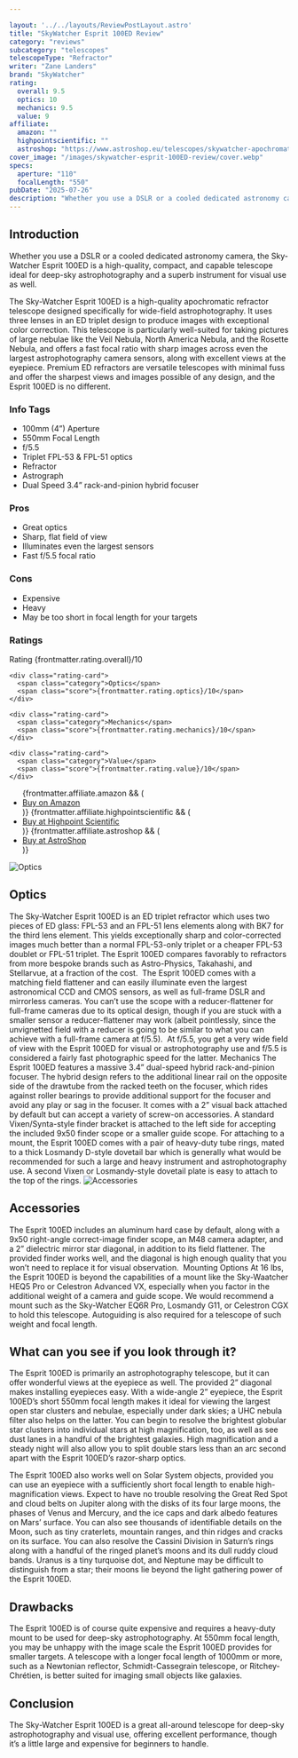 ```yaml
---

layout: '../../layouts/ReviewPostLayout.astro'
title: "SkyWatcher Esprit 100ED Review"
category: "reviews"
subcategory: "telescopes"
telescopeType: "Refractor"
writer: "Zane Landers"
brand: "SkyWatcher"
rating:
  overall: 9.5
  optics: 10
  mechanics: 9.5
  value: 9
affiliate:
  amazon: ""
  highpointscientific: ""
  astroshop: "https://www.astroshop.eu/telescopes/skywatcher-apochromatic-refractor-ap-100-550-esprit-100ed-professional-ota/p,43573"
cover_image: "/images/skywatcher-esprit-100ED-review/cover.webp"
specs:
  aperture: "110"
  focalLength: "550"
pubDate: "2025-07-26"
description: "Whether you use a DSLR or a cooled dedicated astronomy camera, the Sky-Watcher Esprit 100ED is a high-quality, compact, and capable telescope ideal for deep-sky astrophotography and a superb instrument for visual use as well."
---
```



<h2>Introduction</h2>
<p class="highlight">Whether you use a DSLR or a cooled dedicated astronomy camera, the Sky-Watcher Esprit 100ED is a high-quality, compact, and capable telescope ideal for deep-sky astrophotography and a superb instrument for visual use as well.</p>

<p>The Sky-Watcher Esprit 100ED is a high-quality apochromatic refractor telescope designed specifically for wide-field astrophotography. It uses three lenses in an ED triplet design to produce images with exceptional color correction. This telescope is particularly well-suited for taking pictures of large nebulae like the Veil Nebula, North America Nebula, and the Rosette Nebula, and offers a fast focal ratio with sharp images across even the largest astrophotography camera sensors, along with excellent views at the eyepiece. Premium ED refractors are versatile telescopes with minimal fuss and offer the sharpest views and images possible of any design, and the Esprit 100ED is no different.</p>
<section class="info-tags">
  <h3>Info Tags</h3>
  <ul>
    <li>100mm (4”) Aperture</li>
    <li>550mm Focal Length</li>
    <li>f/5.5</li>
    <li>Triplet FPL-53 & FPL-51 optics</li>
    <li>Refractor</li>
    <li>Astrograph</li>
    <li>Dual Speed 3.4” rack-and-pinion hybrid focuser</li>
  </ul>
</section>

<section class="pros-cons">
  <div class="pros-block">
    <h3>Pros</h3>
    <ul>
        <li>Great optics</li>
        <li>Sharp, flat field of view</li>
        <li>Illuminates even the largest sensors</li>
        <li>Fast f/5.5 focal ratio</li>
    </ul>
  </div>
  <div class="cons-block">
    <h3>Cons</h3>
    <ul>
        <li>Expensive</li>
        <li>Heavy</li>
        <li>May be too short in focal length for your targets</li>
    </ul>
  </div>
</section>

<section class="ratings">
  <h3>Ratings</h3>
  <div class="ratings-grid">
    <div class="rating-card">
      <span class="category">Rating</span>
      <span class="score">{frontmatter.rating.overall}/10</span>
    </div>

    <div class="rating-card">
      <span class="category">Optics</span>
      <span class="score">{frontmatter.rating.optics}/10</span>
    </div>

    <div class="rating-card">
      <span class="category">Mechanics</span>
      <span class="score">{frontmatter.rating.mechanics}/10</span>
    </div>

    <div class="rating-card">
      <span class="category">Value</span>
      <span class="score">{frontmatter.rating.value}/10</span>
    </div>
  </div>
</section>

<section class="affiliates">
  <ul>
    {frontmatter.affiliate.amazon && (
      <li>
        <a class="affiliate-link" href={frontmatter.affiliate.amazon} target="_blank" rel="noopener noreferrer">
          Buy on Amazon
        </a>
      </li>
    )}
    {frontmatter.affiliate.highpointscientific && (
      <li>
        <a class="affiliate-link" href={frontmatter.affiliate.highpointscientific} target="_blank" rel="noopener noreferrer">
          Buy at Highpoint Scientific
        </a>
      </li>
    )}
    {frontmatter.affiliate.astroshop && (
      <li>
        <a class="affiliate-link" href={frontmatter.affiliate.astroshop} target="_blank" rel="noopener noreferrer">
          Buy at AstroShop
        </a>
      </li>
    )}
  </ul>
</section>

<img class="post-image post-image-sm" src="/images/skywatcher-esprit-100ED-review/optics.webp" alt="Optics"></img>
<h2>Optics</h2>

The Sky-Watcher Esprit 100ED is an ED triplet refractor which uses two pieces of ED glass: FPL-53 and an FPL-51 lens elements along with BK7 for the third lens element. This yields exceptionally sharp and color-corrected images much better than a normal FPL-53-only triplet or a cheaper FPL-53 doublet or FPL-51 triplet. The Esprit 100ED compares favorably to refractors from more bespoke brands such as Astro-Physics, Takahashi, and Stellarvue, at a fraction of the cost. 
The Esprit 100ED comes with a matching field flattener and can easily illuminate even the largest astronomical CCD and CMOS sensors, as well as full-frame DSLR and mirrorless cameras. You can’t use the scope with a reducer-flattener for full-frame cameras due to its optical design, though if you are stuck with a smaller sensor a reducer-flattener may work (albeit pointlessly, since the unvignetted field with a reducer is going to be similar to what you can achieve with a full-frame camera at f/5.5). 
At f/5.5, you get a very wide field of view with the Esprit 100ED for visual or astrophotography use and f/5.5 is considered a fairly fast photographic speed for the latter.
Mechanics
The Esprit 100ED features a massive 3.4” dual-speed hybrid rack-and-pinion focuser. The hybrid design refers to the additional linear rail on the opposite side of the drawtube from the racked teeth on the focuser, which rides against roller bearings to provide additional support for the focuser and avoid any play or sag in the focuser. It comes with a 2” visual back attached by default but can accept a variety of screw-on accessories. A standard Vixen/Synta-style finder bracket is attached to the left side for accepting the included 9x50 finder scope or a smaller guide scope.
For attaching to a mount, the Esprit 100ED comes with a pair of heavy-duty tube rings, mated to a thick Losmandy D-style dovetail bar which is generally what would be recommended for such a large and heavy instrument and astrophotography use. A second Vixen or Losmandy-style dovetail plate is easy to attach to the top of the rings.
<img class="post-image post-image-sm" src="/images/skywatcher-esprit-100ED-review/accessories.webp" alt="Accessories"></img>
<h2>Accessories</h2>

The Esprit 100ED includes an aluminum hard case by default, along with a 9x50 right-angle correct-image finder scope, an M48 camera adapter, and a 2” dielectric mirror star diagonal, in addition to its field flattener. The provided finder works well, and the diagonal is high enough quality that you won’t need to replace it for visual observation. 
Mounting Options
At 16 lbs, the Esprit 100ED is beyond the capabilities of a mount like the Sky-Waatcher HEQ5 Pro or Celestron Advanced VX, especially when you factor in the additional weight of a camera and guide scope. We would recommend a mount such as the Sky-Watcher EQ6R Pro, Losmandy G11, or Celestron CGX to hold this telescope. Autoguiding is also required for a telescope of such weight and focal length.
<h2>What can you see if you look through it?</h2>

<p>The Esprit 100ED is primarily an astrophotography telescope, but it can offer wonderful views at the eyepiece as well. The provided 2” diagonal makes installing eyepieces easy. With a wide-angle 2” eyepiece, the Esprit 100ED’s short 550mm focal length makes it ideal for viewing the largest open star clusters and nebulae, especially under dark skies; a UHC nebula filter also helps on the latter. You can begin to resolve the brightest globular star clusters into individual stars at high magnification, too, as well as see dust lanes in a handful of the brightest galaxies. High magnification and a steady night will also allow you to split double stars less than an arc second apart with the Esprit 100ED’s razor-sharp optics.</p>
<p>The Esprit 100ED also works well on Solar System objects, provided you can use an eyepiece with a sufficiently short focal length to enable high-magnification views. Expect to have no trouble resolving the Great Red Spot and cloud belts on Jupiter along with the disks of its four large moons, the phases of Venus and Mercury, and the ice caps and dark albedo features on Mars’ surface. You can also see thousands of identifiable details on the Moon, such as tiny craterlets, mountain ranges, and thin ridges and cracks on its surface. You can also resolve the Cassini Division in Saturn’s rings along with a handful of the ringed planet’s moons and its dull ruddy cloud bands. Uranus is a tiny turquoise dot, and Neptune may be difficult to distinguish from a star; their moons lie beyond the light gathering power of the Esprit 100ED.</p>
<h2>Drawbacks</h2>

<p>The Esprit 100ED is of course quite expensive and requires a heavy-duty mount to be used for deep-sky astrophotography. At 550mm focal length, you may be unhappy with the image scale the Esprit 100ED provides for smaller targets. A telescope with a longer focal length of 1000mm or more, such as a Newtonian reflector, Schmidt-Cassegrain telescope, or Ritchey-Chrétien, is better suited for imaging small objects like galaxies.</p>
<h2>Conclusion</h2>

<p>The Sky-Watcher Esprit 100ED is a great all-around telescope for deep-sky astrophotography and visual use, offering excellent performance, though it’s a little large and expensive for beginners to handle.</p>

